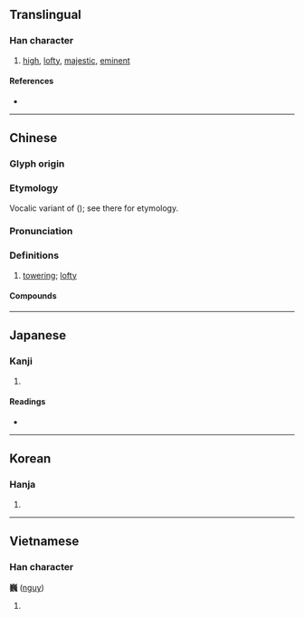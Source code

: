 {{character info}}
==Translingual==

===Han character===
{{Han char|rn=46|rad=山|as=18|sn=21|four=22413|canj=UHVI|ids=⿱山魏}}

# [[high]], [[lofty]], [[majestic]], [[eminent]]

====References====
* {{Han ref|kx=0322.320|dkj=08626|dj=0622.440|hdz=10807.060|uh=5DCD|ud=24013|bh=C4DE|bd=50398}}

----

==Chinese==
{{zh-forms|alt=𡿁}}

===Glyph origin===
{{Han etym}}

===Etymology===
Vocalic variant of {{och-l|危|tr=*ŋoi}} ({{zh-ref|Schuessler 2007}}); see there for etymology.

===Pronunciation===
{{zh-pron
|m=巍
|c=ngai4
|mn=ml:gûi
|mc=y
|oc=y
|cat=
}}

===Definitions===
{{zh-hanzi}}

# [[towering]]; [[lofty]]

====Compounds====
{{zh-der|另巍巍|崔巍|巍峨|巍巍|巍巍蕩蕩|巍然|巍然屹立|巍科|顫巍巍|顫顫巍巍}}

----

==Japanese==

===Kanji===
{{ja-kanji|grade=|rs=山18}}

# {{rfdef|ja|sort=山18}}

====Readings====
* {{ja-readings|on=[[ぎ]] (gi)|kun=[[たかい]] (takai)|nanori=たか, たかし}}

----

==Korean==

===Hanja===
{{ko-hanja|hangeul=외|rv=oe|mr=oe}}

# {{rfdef|ko|sort=山18}}

----

==Vietnamese==

===Han character===
'''巍''' ([[nguy]])

# {{rfdef|vi}}